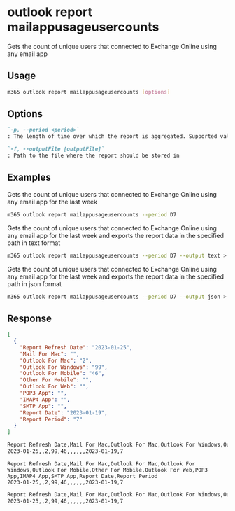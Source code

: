 
# outlook report mailappusageusercounts

Gets the count of unique users that connected to Exchange Online using any email app

## Usage

```sh
m365 outlook report mailappusageusercounts [options]
```

## Options

```md defintion-list
`-p, --period <period>`
: The length of time over which the report is aggregated. Supported values `D7,D30,D90,D180`

`-f, --outputFile [outputFile]`
: Path to the file where the report should be stored in
```

<Global />

## Examples

Gets the count of unique users that connected to Exchange Online using any email app for the last week

```sh
m365 outlook report mailappusageusercounts --period D7
```

Gets the count of unique users that connected to Exchange Online using any email app for the last week and exports the report data in the specified path in text format

```sh
m365 outlook report mailappusageusercounts --period D7 --output text > "mailappusageusercounts.txt"
```

Gets the count of unique users that connected to Exchange Online using any email app for the last week and exports the report data in the specified path in json format

```sh
m365 outlook report mailappusageusercounts --period D7 --output json > "mailappusageusercounts.json"
```

## Response

<Tabs>
  <TabItem value="JSON">

  ```json
  [
    {
      "Report Refresh Date": "2023-01-25",
      "Mail For Mac": "",
      "Outlook For Mac": "2",
      "Outlook For Windows": "99",
      "Outlook For Mobile": "46",
      "Other For Mobile": "",
      "Outlook For Web": "",
      "POP3 App": "",
      "IMAP4 App": "",
      "SMTP App": "",
      "Report Date": "2023-01-19",
      "Report Period": "7"
    }
  ]
  ```

  </TabItem>
  <TabItem value="Text">

  ```txt
  Report Refresh Date,Mail For Mac,Outlook For Mac,Outlook For Windows,Outlook For Mobile,Other For Mobile,Outlook For Web,POP3 App,IMAP4 App,SMTP App,Report Date,Report Period
  2023-01-25,,2,99,46,,,,,,2023-01-19,7
  ```

  </TabItem>
  <TabItem value="CSV">

  ```csv
  Report Refresh Date,Mail For Mac,Outlook For Mac,Outlook For Windows,Outlook For Mobile,Other For Mobile,Outlook For Web,POP3 App,IMAP4 App,SMTP App,Report Date,Report Period
  2023-01-25,,2,99,46,,,,,,2023-01-19,7
  ```

  </TabItem>
  <TabItem value="Markdown">

  ```md
  Report Refresh Date,Mail For Mac,Outlook For Mac,Outlook For Windows,Outlook For Mobile,Other For Mobile,Outlook For Web,POP3 App,IMAP4 App,SMTP App,Report Date,Report Period
  2023-01-25,,2,99,46,,,,,,2023-01-19,7
  ```

  </TabItem>
</Tabs>

